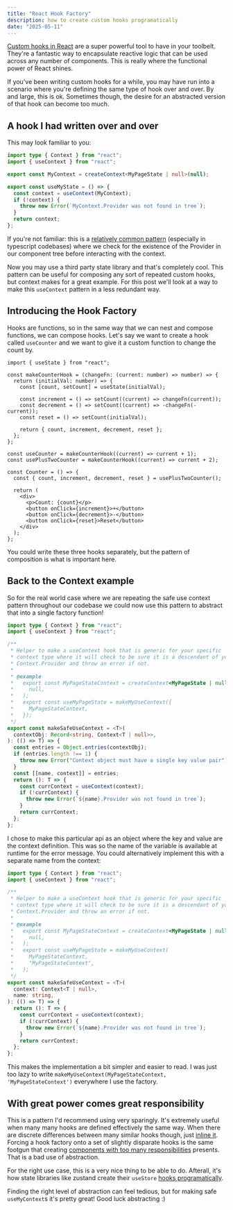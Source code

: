 ```yaml
---
title: "React Hook Factory"
description: how to create custom hooks programatically
date: "2025-05-11"
---
```


[Custom hooks in React](https://react.dev/learn/reusing-logic-with-custom-hooks) are a super powerful tool to have in your toolbelt. They're a fantastic way to encapsulate reactive logic that can be used across any number of components. This is really where the functional power of React shines.

If you've been writing custom hooks for a while, you may have run into a scenario where you're defining the same type of hook over and over. By and large, this is ok. Sometimes though, the desire for an abstracted version of that hook can become too much.

## A hook I had written over and over

This may look familiar to you:

```ts
import type { Context } from "react";
import { useContext } from "react";

export const MyContext = createContext<MyPageState | null>(null);

export const useMyState = () => {
  const context = useContext(MyContext);
  if (!context) {
    throw new Error(`MyContext.Provider was not found in tree`);
  }
  return context;
};
```

If you're not familiar: this is a [relatively common pattern](https://kentcdodds.com/blog/how-to-use-react-context-effectively#the-custom-consumer-hook) (especially in typescript codebases) where we check for the existence of the Provider in our component tree before interacting with the context.

Now you may use a third party state library and that's completely cool. This pattern can be useful for composing any sort of repeated custom hooks, but context makes for a great example. For this post we'll look at a way to make this `useContext` pattern in a less redundant way.

## Introducing the Hook Factory

Hooks are functions, so in the same way that we can nest and compose functions, we can compose hooks. Let's say we want to create a hook called `useCounter` and we want to give it a custom function to change the count by.

```tsx
import { useState } from "react";

const makeCounterHook = (changeFn: (current: number) => number) => {
  return (initialVal: number) => {
    const [count, setCount] = useState(initialVal);

    const increment = () => setCount((current) => changeFn(current));
    const decrement = () => setCount((current) => -changeFn(-current));
    const reset = () => setCount(initialVal);

    return { count, increment, decrement, reset };
  };
};

const useCounter = makeCounterHook((current) => current + 1);
const usePlusTwoCounter = makeCounterHook((current) => current + 2);

const Counter = () => {
  const { count, increment, decrement, reset } = usePlusTwoCounter();

  return (
    <div>
      <p>Count: {count}</p>
      <button onClick={increment}>+</button>
      <button onClick={decrement}>-</button>
      <button onClick={reset}>Reset</button>
    </div>
  );
};
```

You could write these three hooks separately, but the pattern of composition is what is important here.

## Back to the Context example

So for the real world case where we are repeating the safe use context pattern throughout our codebase we could now use this pattern to abstract that into a single factory function!

```ts
import type { Context } from "react";
import { useContext } from "react";

/**
 * Helper to make a useContext hook that is generic for your specific
 * context type where it will check to be sure it is a descendant of your
 * Context.Provider and throw an error if not.
 *
 * @example
 *   export const MyPageStateContext = createContext<MyPageState | null>(
 *     null,
 *   );
 *   export const useMyPageState = makeMyUseContext({
 *     MyPageStateContext,
 *   });
 */
export const makeSafeUseContext = <T>(
  contextObj: Record<string, Context<T | null>>,
): (() => T) => {
  const entries = Object.entries(contextObj);
  if (entries.length !== 1) {
    throw new Error("Context object must have a single key value pair");
  }
  const [[name, context]] = entries;
  return (): T => {
    const currContext = useContext(context);
    if (!currContext) {
      throw new Error(`${name}.Provider was not found in tree`);
    }
    return currContext;
  };
};
```

I chose to make this particular api as an object where the key and value are the context definition. This was so the name of the variable is available at runtime for the error message. You could alternatively implement this with a separate name from the context:

```ts
import type { Context } from "react";
import { useContext } from "react";

/**
 * Helper to make a useContext hook that is generic for your specific
 * context type where it will check to be sure it is a descendant of your
 * Context.Provider and throw an error if not.
 *
 * @example
 *   export const MyPageStateContext = createContext<MyPageState | null>(
 *     null,
 *   );
 *   export const useMyPageState = makeMyUseContext(
 *     MyPageStateContext,
 *     "MyPageStateContext",
 *   );
 */
export const makeSafeUseContext = <T>(
  context: Context<T | null>,
  name: string,
): (() => T) => {
  return (): T => {
    const currContext = useContext(context);
    if (!currContext) {
      throw new Error(`${name}.Provider was not found in tree`);
    }
    return currContext;
  };
};
```

This makes the implementation a bit simpler and easier to read. I was just too lazy to write `makeMyUseContext(MyPageStateContext, 'MyPageStateContext')` everywhere I use the factory.

## With great power comes great responsibility

This is a pattern I'd recommend using very sparingly. It's extremely useful when many many hooks are defined effectively the same way. When there are discrete differences between many similar hooks though, just [inline it](https://www.deconstructconf.com/2019/dan-abramov-the-wet-codebase#:~:text=But%20if%20we,also%20change%20it.). Forcing a hook factory onto a set of slightly disparate hooks is the same footgun that creating [components with too many responsibilities](https://dio.la/article/the-everything-bagel-of-components) presents. That is a bad use of abstraction.

For the right use case, this is a very nice thing to be able to do. Afterall, it's how state libraries like zustand create their `useStore` [hooks programatically](https://github.com/pmndrs/zustand/blob/main/src/react.ts#L53-L61).

Finding the right level of abstraction can feel tedious, but for making safe `useMyContext`s it's pretty great! Good luck abstracting :)
